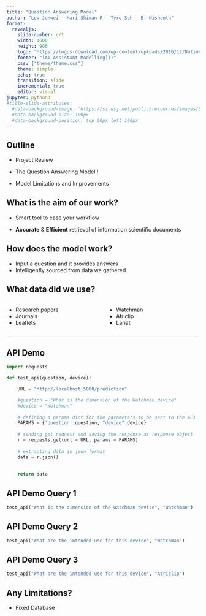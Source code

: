 ```yaml
---
title: "Question Answering Model"
author: "Low Junwei - Hari Shiman R - Tyro Soh - B. Nishanth"
format: 
  revealjs: 
    slide-number: c/t
    width: 1600
    height: 900
    logo: "https://logos-download.com/wp-content/uploads/2016/12/National_University_of_Singapore_logo_NUS.png"
    footer: "[AI-Assistant-Modelling]()"
    css: ["theme/theme.css"]
    theme: simple
    echo: true
    transition: slide
    incremental: true
    editor: visual
jupyter: python3
#title-slide-attributes: 
  #data-background-image: 'https://si.wsj.net/public/resources/images/BT-AA536_WATCHM_FR_20150315203338.jpg'
  #data-background-size: 100px
  #data-background-position: top 60px left 100px
---
```


## Outline

-   Project Review

-   The Question Answering Model !

-   Model Limitations and Improvements

## What is the aim of our work?

-   Smart tool to ease your workflow

-   **Accurate** & **Efficient** retrieval of information scientific documents

## How does the model work?

-   Input a question and it provides answers
-   Intelligently sourced from data we gathered

## What data did we use?

::: columns
::: {.column width="50%"}
::: fragment
-   Research papers
-   Journals
-   Leaflets
:::
:::

::: {.column width="50%"}
::: fragment
-   Watchman
-   Atriclip
-   Lariat
:::
:::
:::

------------------------------------------------------------------------

## API Demo

```python
import requests

def test_api(question, device):

    URL = "http://localhost:5000/prediction"

    #question = "What is the dimension of the Watchman device"
    #device = "Watchman"
    
    # defining a params dict for the parameters to be sent to the API
    PARAMS = {'question':question, "device":device}
    
    # sending get request and saving the response as response object
    r = requests.get(url = URL, params = PARAMS)
    
    # extracting data in json format
    data = r.json()
    
    
    return data
```

## API Demo Query 1

```python

test_api("What is the dimension of the Watchman device", "Watchman")

```

## API Demo Query 2

```python

test_api("What are the intended use for this device", "Watchman")

```

## API Demo Query 3

```python

test_api("What are the intended use for this device", "Atriclip")

```

## Any Limitations?

-   Fixed Database
